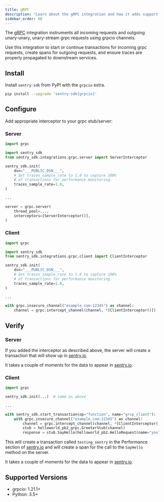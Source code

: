 ```yaml
---
title: gRPC
description: "Learn about the gRPC integration and how it adds support for the grpcio grpc client and server."
sidebar_order: 60
---
```


The [gRPC](https://grpc.io/) integration instruments all incoming requests and outgoing unary-unary, unary-stream grpc
requests using grpcio channels.

Use this integration to start or continue transactions for incoming grpc requests, create spans for outgoing requests,
and ensure traces are properly propagated to downstream services.

## Install

Install `sentry-sdk` from PyPI with the `grpcio` extra.

```bash
pip install --upgrade 'sentry-sdk[grpcio]'
```

## Configure

Add appropriate interceptor to your grpc stub/server:

<SignInNote />

### Server

```python
import grpc

import sentry_sdk
from sentry_sdk.integrations.grpc.server import ServerInterceptor

sentry_sdk.init(
    dsn="___PUBLIC_DSN___",
    # Set traces_sample_rate to 1.0 to capture 100%
    # of transactions for performance monitoring.
    traces_sample_rate=1.0,
)

...

server = grpc.server(
    thread_pool=...,
    interceptors=[ServerInterceptor()],
)
```

### Client

```python
import grpc

import sentry_sdk
from sentry_sdk.integrations.grpc.client import ClientInterceptor

sentry_sdk.init(
    dsn="___PUBLIC_DSN___",
    # Set traces_sample_rate to 1.0 to capture 100%
    # of transactions for performance monitoring.
    traces_sample_rate=1.0,
)

...

with grpc.insecure_channel("example.com:12345") as channel:
    channel = grpc.intercept_channel(channel, *[ClientInterceptor()])
```

## Verify

### Server

If you added the interceptor as described above, the server will create a transaction that will show up in [sentry.io](https://sentry.io).

It takes a couple of moments for the data to appear in [sentry.io](https://sentry.io).

### Client

```python
import grpc

sentry_sdk.init(...)  # same as above

...

with sentry_sdk.start_transaction(op="function", name="grcp_client"):
    with grpc.insecure_channel("example.com:12345") as channel:
        channel = grpc.intercept_channel(channel, *[ClientInterceptor()])
        stub = helloworld_pb2_grpc.GreeterStub(channel)
        response = stub.SayHello(helloworld_pb2.HelloRequest(name="you"))

```

This will create a transaction called `testing_sentry` in the Performance section of [sentry.io](https://sentry.io) and will create a span for the call to the `SayHello` method on the server.

It takes a couple of moments for the data to appear in [sentry.io](https://sentry.io).

## Supported Versions

- grpcio: 1.21.1+
- Python: 3.5+
